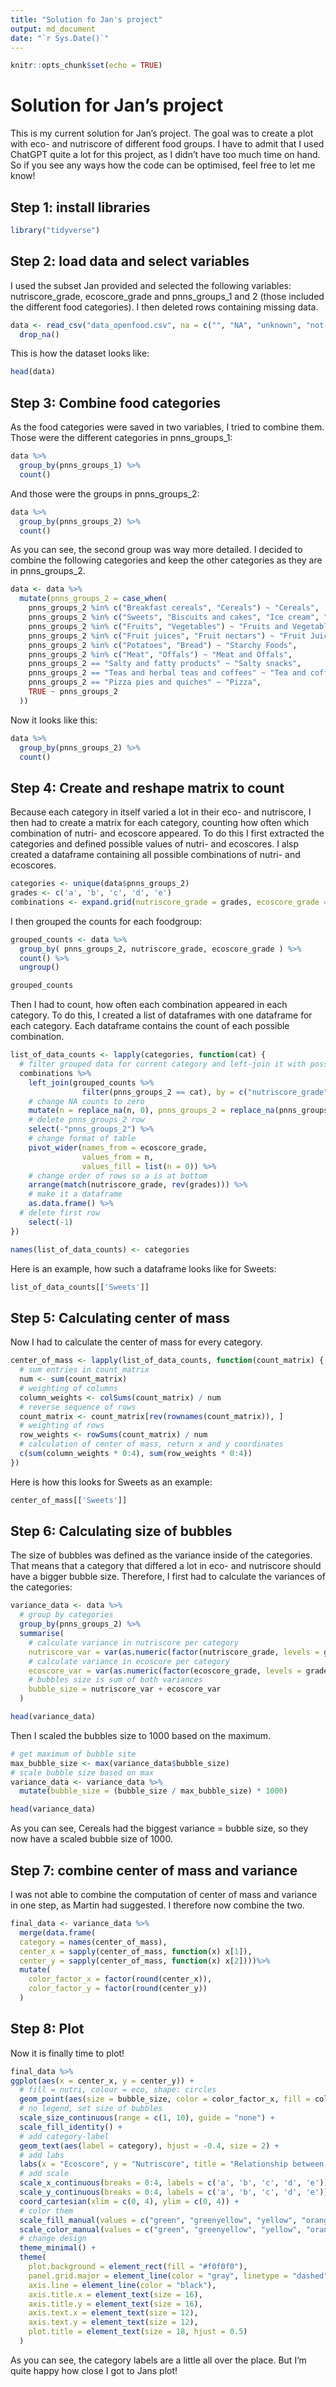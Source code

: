 ---
title: "Solution fo Jan's project"
output: md_document
date: "`r Sys.Date()`"
---

```{r setup, include=FALSE}
knitr::opts_chunk$set(echo = TRUE)
```

# Solution for Jan's project

This is my current solution for Jan's project. The goal was to create a plot with eco- and nutriscore of different food groups. I have to admit that I used ChatGPT quite a lot for this project, as I didn't have too much time on hand. So if you see any ways how the code can be optimised, feel free to let me know!

## Step 1: install libraries

```{r, include=FALSE}
library("tidyverse")
```

## Step 2: load data and select variables
I used the subset Jan provided and selected the following variables: nutriscore_grade, ecoscore_grade and pnns_groups_1 and 2 (those included the different food categories). I then deleted rows containing missing data.

```{r, include = FALSE}
data <- read_csv("data_openfood.csv", na = c("", "NA", "unknown", "not-applicable"), col_select = c("nutriscore_grade","ecoscore_grade", "pnns_groups_1", "pnns_groups_2")) %>% 
  drop_na()

```

This is how the dataset looks like:
```{r, echo = FALSE}
head(data)
```

## Step 3: Combine food categories

As the food categories were saved in two variables, I tried to combine them. Those were the different categories in pnns_groups_1:

```{r, echo = FALSE}

data %>% 
  group_by(pnns_groups_1) %>% 
  count()
```

And those were the groups in pnns_groups_2:

```{r, echo = FALSE}
data %>% 
  group_by(pnns_groups_2) %>% 
  count()
```

As you can see, the second group was way more detailed. I decided to combine the following categories and keep the other categories as they are in pnns_groups_2.

```{r}
data <- data %>%
  mutate(pnns_groups_2 = case_when(
    pnns_groups_2 %in% c("Breakfast cereals", "Cereals") ~ "Cereals",
    pnns_groups_2 %in% c("Sweets", "Biscuits and cakes", "Ice cream", "Dairy desserts", "Pastries") ~ "Sweets",
    pnns_groups_2 %in% c("Fruits", "Vegetables") ~ "Fruits and Vegetables",
    pnns_groups_2 %in% c("Fruit juices", "Fruit nectars") ~ "Fruit Juices and Nectars",
    pnns_groups_2 %in% c("Potatoes", "Bread") ~ "Starchy Foods",
    pnns_groups_2 %in% c("Meat", "Offals") ~ "Meat and Offals",
    pnns_groups_2 == "Salty and fatty products" ~ "Salty snacks",
    pnns_groups_2 == "Teas and herbal teas and coffees" ~ "Tea and coffee",
    pnns_groups_2 == "Pizza pies and quiches" ~ "Pizza",
    TRUE ~ pnns_groups_2
  ))
```

Now it looks like this:

```{r, echo = FALSE}
data %>% 
  group_by(pnns_groups_2) %>% 
  count()
```

## Step 4: Create and reshape matrix to count

Because each category in itself varied a lot in their eco- and nutriscore, I then had to create a matrix for each category, counting how often which combination of nutri- and ecoscore appeared. To do this I first extracted the categories and defined possible values of nutri- and ecoscores. I alsp created a dataframe containing all possible combinations of nutri- and ecoscores.

```{r}
categories <- unique(data$pnns_groups_2)
grades <- c('a', 'b', 'c', 'd', 'e')
combinations <- expand.grid(nutriscore_grade = grades, ecoscore_grade = grades)
```

I then grouped the counts for each foodgroup:

```{r}
grouped_counts <- data %>% 
  group_by( pnns_groups_2, nutriscore_grade, ecoscore_grade ) %>% 
  count() %>% 
  ungroup()

grouped_counts
```

Then I had to count, how often each combination appeared in each category. To do this, I created a list of dataframes with one dataframe for each category. Each dataframe contains the count of each possible combination.

```{r}
list_of_data_counts <- lapply(categories, function(cat) {
  # filter grouped data for current category and left-join it with possible combinations
  combinations %>% 
    left_join(grouped_counts %>%
                filter(pnns_groups_2 == cat), by = c("nutriscore_grade", "ecoscore_grade"))%>%
    # change NA counts to zero
    mutate(n = replace_na(n, 0), pnns_groups_2 = replace_na(pnns_groups_2, cat)) %>% 
    # delete pnns_groups_2 row
    select(-"pnns_groups_2") %>% 
    # change format of table
    pivot_wider(names_from = ecoscore_grade, 
                values_from = n, 
                values_fill = list(n = 0)) %>% 
    # change order of rows so a is at bottom
    arrange(match(nutriscore_grade, rev(grades))) %>% 
    # make it a dataframe
    as.data.frame() %>% 
  # delete first row
    select(-1)
})

names(list_of_data_counts) <- categories
```

Here is an example, how such a dataframe looks like for Sweets:

```{r, echo=FALSE}
list_of_data_counts[['Sweets']]
```

## Step 5: Calculating center of mass

Now I had to calculate the center of mass for every category.

```{r}
center_of_mass <- lapply(list_of_data_counts, function(count_matrix) {
  # sum entries in count_matrix
  num <- sum(count_matrix)
  # weighting of columns
  column_weights <- colSums(count_matrix) / num
  # reverse sequence of rows
  count_matrix <- count_matrix[rev(rownames(count_matrix)), ]
  # weighting of rows
  row_weights <- rowSums(count_matrix) / num
  # calculation of center of mass, return x and y coordinates
  c(sum(column_weights * 0:4), sum(row_weights * 0:4))
})


```

Here is how this looks for Sweets as an example:

```{r}
center_of_mass[['Sweets']]
```

## Step 6: Calculating size of bubbles

The size of bubbles was defined as the variance inside of the categories. That means that a category that differed a lot in eco- and nutriscore should have a bigger bubble size. Therefore, I first had to calculate the variances of the categories:

```{r}
variance_data <- data %>%
  # group by categories
  group_by(pnns_groups_2) %>%
  summarise(
    # calculate variance in nutriscore per category
    nutriscore_var = var(as.numeric(factor(nutriscore_grade, levels = grades)), na.rm = TRUE),
    # calculate variance in ecoscore per category
    ecoscore_var = var(as.numeric(factor(ecoscore_grade, levels = grades)), na.rm = TRUE),
    # bubbles size is sum of both variances
    bubble_size = nutriscore_var + ecoscore_var
  )

head(variance_data)
```

Then I scaled the bubbles size to 1000 based on the maximum.

```{r}
# get maximum of bubble site
max_bubble_size <- max(variance_data$bubble_size)
# scale bubble size based on max
variance_data <- variance_data %>%
  mutate(bubble_size = (bubble_size / max_bubble_size) * 1000)

head(variance_data)
```

As you can see, Cereals had the biggest variance = bubble size, so they now have a scaled bubble size of 1000.

## Step 7: combine center of mass and variance

I was not able to combine the computation of center of mass and variance in one step, as Martin had suggested. I therefore now combine the two.

```{r}

final_data <- variance_data %>%
  merge(data.frame(
  category = names(center_of_mass),
  center_x = sapply(center_of_mass, function(x) x[1]),
  center_y = sapply(center_of_mass, function(x) x[2])))%>%
  mutate(
    color_factor_x = factor(round(center_x)),
    color_factor_y = factor(round(center_y))
  )
```

## Step 8: Plot

Now it is finally time to plot!

```{r}
final_data %>% 
ggplot(aes(x = center_x, y = center_y)) +
  # fill = nutri, colour = eco, shape: circles
  geom_point(aes(size = bubble_size, color = color_factor_x, fill = color_factor_y), shape = 21) +
  # no legend, set size of bubbles
  scale_size_continuous(range = c(1, 10), guide = "none") +
  scale_fill_identity() +
  # add category-label
  geom_text(aes(label = category), hjust = -0.4, size = 2) +
  # add labs
  labs(x = "Ecoscore", y = "Nutriscore", title = "Relationship between Nutri- and Ecoscore") +
  # add scale
  scale_x_continuous(breaks = 0:4, labels = c('a', 'b', 'c', 'd', 'e')) +
  scale_y_continuous(breaks = 0:4, labels = c('a', 'b', 'c', 'd', 'e')) +
  coord_cartesian(xlim = c(0, 4), ylim = c(0, 4)) +
  # color them
  scale_fill_manual(values = c("green", "greenyellow", "yellow", "orange", "darkred"))+
  scale_color_manual(values = c("green", "greenyellow", "yellow", "orange", "darkred")) +
  # change design
  theme_minimal() +
  theme(
    plot.background = element_rect(fill = "#f0f0f0"),
    panel.grid.major = element_line(color = "gray", linetype = "dashed"),
    axis.line = element_line(color = "black"),
    axis.title.x = element_text(size = 16),
    axis.title.y = element_text(size = 16),
    axis.text.x = element_text(size = 12),
    axis.text.y = element_text(size = 12),
    plot.title = element_text(size = 18, hjust = 0.5)
  )
```


As you can see, the category labels are a little all over the place. But I'm quite happy how close I got to Jans plot!